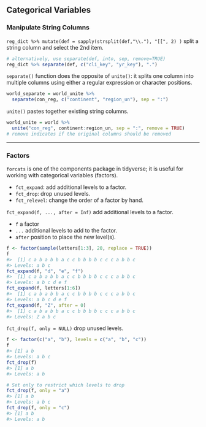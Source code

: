 ## Categorical Variables

### Manipulate String Columns

`reg_dict %>% mutate(def = sapply(strsplit(def,"\\."), "[[", 2) )` split a string column and select the 2nd item.

```r
# alternatively, use separate(def, into, sep, remove=TRUE)
reg_dict %>% separate(def, c("cli_key", "yr_key"), ".")
```

`separate()` function does the opposite of `unite()`: it splits one column into multiple columns using either a regular expression or character positions.

```r
world_separate = world_unite %>% 
  separate(con_reg, c("continent", "region_un"), sep = ":")
```

`unite()`  <span class="env-green">pastes</span> together existing string columns.

```r
world_unite = world %>%
  unite("con_reg", continent:region_un, sep = ":", remove = TRUE)
# remove indicates if the original columns should be removed
```

--------------------------------------------------------------------------------

### Factors

`forcats` is one of the components package in tidyverse; it is useful for working with categorical variables (factors). 

- `fct_expand`: add additional levels to a factor.
- `fct_drop`: drop unused levels.
- `fct_relevel`: change the order of a factor by hand.


`fct_expand(f, ..., after = Inf)` add additional levels to a factor.

- `f` 	a factor
- `...`     additional levels to add to the factor.
- `after` position to place the new level(s).

```r
f <- factor(sample(letters[1:3], 20, replace = TRUE))
f
#>  [1] c a b a b b a c c b b b b c c c a b b c
#> Levels: a b c
fct_expand(f, "d", "e", "f")
#>  [1] c a b a b b a c c b b b b c c c a b b c
#> Levels: a b c d e f
fct_expand(f, letters[1:6])
#>  [1] c a b a b b a c c b b b b c c c a b b c
#> Levels: a b c d e f
fct_expand(f, "Z", after = 0)
#>  [1] c a b a b b a c c b b b b c c c a b b c
#> Levels: Z a b c
```

`fct_drop(f, only = NULL)` drop unused levels.

```R
f <- factor(c("a", "b"), levels = c("a", "b", "c"))
f
#> [1] a b
#> Levels: a b c
fct_drop(f)
#> [1] a b
#> Levels: a b

# Set only to restrict which levels to drop
fct_drop(f, only = "a")
#> [1] a b
#> Levels: a b c
fct_drop(f, only = "c")
#> [1] a b
#> Levels: a b
```


